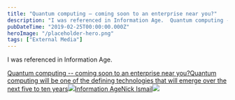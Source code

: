 ```yaml
---
title: "Quantum computing — coming soon to an enterprise near you?"
description: "I was referenced in Information Age.  Quantum computing -- coming soon to an enterprise near you?Quantum computing will be one of the defining technologies that will emerge over the next five to ten yearsInformation AgeNick Ismail [https://www"
pubDateTime: "2019-02-25T00:00:00.000Z"
heroImage: "/placeholder-hero.png"
tags: ["External Media"]
---
```


I was referenced in Information Age.

[Quantum computing -- coming soon to an enterprise near you?Quantum computing will be one of the defining technologies that will emerge over the next five to ten years![](https://s27389.pcdn.co/wp-content/uploads/2018/06/cropped-IA_FAVICON_2018-1-192x192.png)Information AgeNick Ismail![](https://s27389.pcdn.co/wp-content/uploads/2019/02/quantum-computing-enterprise.jpeg)](https://www.information-age.com/quantum-computing-enterprise-123479402/)

